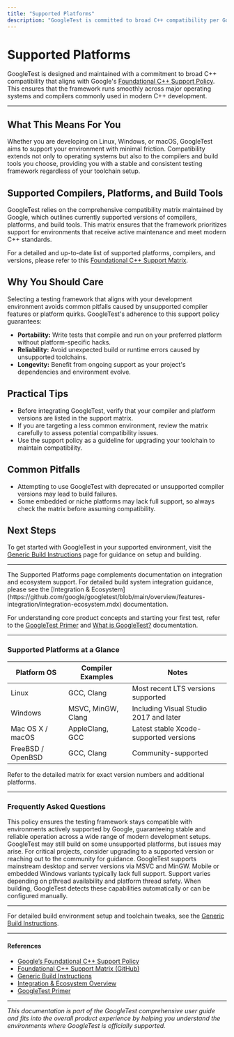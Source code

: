 ```yaml
---
title: "Supported Platforms"
description: "GoogleTest is committed to broad C++ compatibility per Google's foundational support policy, and runs across major operating systems and compilers. This page sets expectations for toolchain and environment compatibility."
---
```


# Supported Platforms

GoogleTest is designed and maintained with a commitment to broad C++ compatibility that aligns with Google's [Foundational C++ Support Policy](https://opensource.google/documentation/policies/cplusplus-support). This ensures that the framework runs smoothly across major operating systems and compilers commonly used in modern C++ development.

---

## What This Means For You

Whether you are developing on Linux, Windows, or macOS, GoogleTest aims to support your environment with minimal friction. Compatibility extends not only to operating systems but also to the compilers and build tools you choose, providing you with a stable and consistent testing framework regardless of your toolchain setup.

## Supported Compilers, Platforms, and Build Tools

GoogleTest relies on the comprehensive compatibility matrix maintained by Google, which outlines currently supported versions of compilers, platforms, and build tools. This matrix ensures that the framework prioritizes support for environments that receive active maintenance and meet modern C++ standards.

For a detailed and up-to-date list of supported platforms, compilers, and versions, please refer to this [Foundational C++ Support Matrix](https://github.com/google/oss-policies-info/blob/main/foundational-cxx-support-matrix.md).


## Why You Should Care

Selecting a testing framework that aligns with your development environment avoids common pitfalls caused by unsupported compiler features or platform quirks. GoogleTest's adherence to this support policy guarantees:

- **Portability:** Write tests that compile and run on your preferred platform without platform-specific hacks.
- **Reliability:** Avoid unexpected build or runtime errors caused by unsupported toolchains.
- **Longevity:** Benefit from ongoing support as your project's dependencies and environment evolve.

## Practical Tips

- Before integrating GoogleTest, verify that your compiler and platform versions are listed in the support matrix.
- If you are targeting a less common environment, review the matrix carefully to assess potential compatibility issues.
- Use the support policy as a guideline for upgrading your toolchain to maintain compatibility.

## Common Pitfalls

- Attempting to use GoogleTest with deprecated or unsupported compiler versions may lead to build failures.
- Some embedded or niche platforms may lack full support, so always check the matrix before assuming compatibility.

## Next Steps

To get started with GoogleTest in your supported environment, visit the [Generic Build Instructions](https://github.com/google/googletest/blob/main/googletest/README.md) page for guidance on setup and building.


---

<Info>
The Supported Platforms page complements documentation on integration and ecosystem support. For detailed build system integration guidance, please see the [Integration & Ecosystem](https://github.com/google/googletest/blob/main/overview/features-integration/integration-ecosystem.mdx) documentation.

For understanding core product concepts and starting your first test, refer to the [GoogleTest Primer](https://github.com/google/googletest/blob/main/docs/primer.md) and [What is GoogleTest?](https://github.com/google/googletest/blob/main/overview/introduction-value/what-is-googletest.mdx) documentation.
</Info>

---

### Supported Platforms at a Glance

| Platform OS       | Compiler Examples                | Notes                                   |
|-------------------|--------------------------------|-----------------------------------------|
| Linux             | GCC, Clang                     | Most recent LTS versions supported     |
| Windows           | MSVC, MinGW, Clang             | Including Visual Studio 2017 and later |
| Mac OS X / macOS  | AppleClang, GCC                | Latest stable Xcode-supported versions |
| FreeBSD / OpenBSD | GCC, Clang                    | Community-supported                     |

Refer to the detailed matrix for exact version numbers and additional platforms.


---

### Frequently Asked Questions

<AccordionGroup title="Common Questions About Platform Support">
<Accordion title="Why is GoogleTest’s support based on the Google Foundational C++ Support Policy?">
This policy ensures the testing framework stays compatible with environments actively supported by Google, guaranteeing stable and reliable operation across a wide range of modern development setups.
</Accordion>
<Accordion title="What if my platform or compiler isn’t listed?">
GoogleTest may still build on some unsupported platforms, but issues may arise. For critical projects, consider upgrading to a supported version or reaching out to the community for guidance.
</Accordion>
<Accordion title="Are all versions of Windows supported?">
GoogleTest supports mainstream desktop and server versions via MSVC and MinGW. Mobile or embedded Windows variants typically lack full support.
</Accordion>
<Accordion title="Does platform support include multi-threaded test execution?">
Support varies depending on pthread availability and platform thread safety. When building, GoogleTest detects these capabilities automatically or can be configured manually.
</Accordion>
</AccordionGroup>

---

For detailed build environment setup and toolchain tweaks, see the [Generic Build Instructions](https://github.com/google/googletest/blob/main/googletest/README.md).


---

#### References

- [Google’s Foundational C++ Support Policy](https://opensource.google/documentation/policies/cplusplus-support)
- [Foundational C++ Support Matrix (GitHub)](https://github.com/google/oss-policies-info/blob/main/foundational-cxx-support-matrix.md)
- [Generic Build Instructions](https://github.com/google/googletest/blob/main/googletest/README.md)
- [Integration & Ecosystem Overview](https://github.com/google/googletest/blob/main/overview/features-integration/integration-ecosystem.mdx)
- [GoogleTest Primer](https://github.com/google/googletest/blob/main/docs/primer.md)


---

*This documentation is part of the GoogleTest comprehensive user guide and fits into the overall product experience by helping you understand the environments where GoogleTest is officially supported.*



